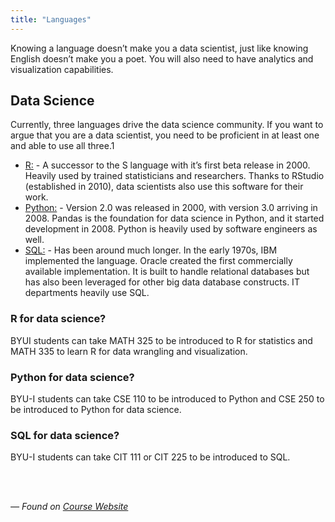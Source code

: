 ```yaml
---
title: "Languages"
---
```


Knowing a language doesn’t make you a data scientist, just like knowing English doesn’t make you a poet. You will also need to have analytics and visualization capabilities.

## Data Science

Currently, three languages drive the data science community. If you want to argue that you are a data scientist, you need to be proficient in at least one and able to use all three.1

* [R:](https://www.r-project.org/) - A successor to the S language with it’s first beta release in 2000. Heavily used by trained statisticians and researchers. Thanks to RStudio (established in 2010), data scientists also use this software for their work. 
* [Python:](https://www.python.org/) - Version 2.0 was released in 2000, with version 3.0 arriving in 2008. Pandas is the foundation for data science in Python, and it started development in 2008. Python is heavily used by software engineers as well.
* [SQL:](https://www.mysql.com/) - Has been around much longer. In the early 1970s, IBM implemented the language. Oracle created the first commercially available implementation. It is built to handle relational databases but has also been leveraged for other big data database constructs. IT departments heavily use SQL. 

### R for data science?

BYUI students can take MATH 325 to be introduced to R for statistics and MATH 335 to learn R for data wrangling and visualization.

### Python for data science?

BYU-I students can take CSE 110 to be introduced to Python and CSE 250 to be introduced to Python for data science.

### SQL for data science?

BYU-I students can take CIT 111 or CIT 225 to be introduced to SQL.

<br> <br> 

*--- Found on [Course Website](https://byuistats.github.io/CSE150/languages.html)*
